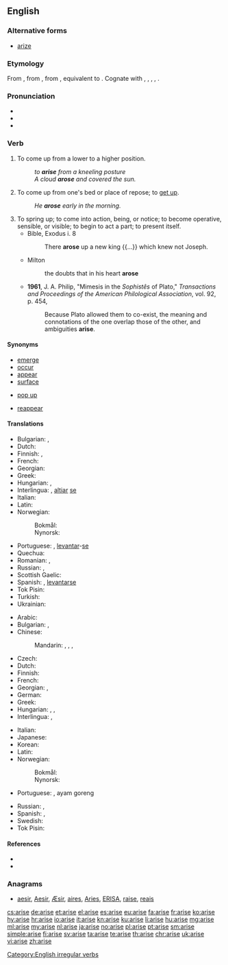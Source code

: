 {{also|ärise}}
==English==

===Alternative forms===
* [[arize]] {{qualifier|obsolete}}

===Etymology===
From {{etyl|enm|en}} {{term|arisen|lang=enm}}, from {{etyl|ang|en}} {{m|ang|ārīsan||to arise, get up; rise; spring from, originate; spring up, ascend}}, from {{etyl|gem-pro|en}} {{m|gem-pro|*uzrīsaną||to rise up, arise}}, equivalent to {{prefix|a|rise|lang=en}}. Cognate with {{etyl|sco|-}} {{term|arise|lang=sco}}, {{term|aryse||to arise, rise up, come into existence|lang=sco}}, {{etyl|gml|-}} {{m|gml|errīsen||to stand up, arise}}, {{etyl|goh|-}} {{m|goh|irrīsan||to rise up, fall}}, {{etyl|got|-}} {{term|||tr=urreisan|to arise|lang=got}}. {{rfscript|got}}

===Pronunciation===
* {{IPA|/əˈraɪz/|lang=en}}
* {{audio|en-us-arise.ogg|Audio (US)|lang=en}}
* {{rhymes|aɪz|lang=en}}

===Verb===
{{en-verb|arises|arising|arose|arisen}}

# To come up from a lower to a higher position.
#: ''to '''arise''' from a kneeling posture''
#: ''A cloud '''arose''' and covered the sun.''
# To come up from one's bed or place of repose; to [[get up]].
#: ''He '''arose''' early in the morning.''
# To spring up; to come into action, being, or notice; to become operative, sensible, or visible; to begin to act a part; to present itself.
#* Bible, Exodus i. 8
#*: There '''arose''' up a new king {{...}} which knew not Joseph.
#* Milton
#*: the doubts that in his heart '''arose'''
#* '''1961''', J. A. Philip,  "Mimesis in the ''Sophistês'' of Plato," ''Transactions and Proceedings of the American Philological Association'', vol. 92, p. 454,
#*: Because Plato allowed them to co-exist, the meaning and connotations of the one overlap those of the other, and ambiguities '''arise'''.

====Synonyms====
* [[emerge]]
* [[occur]]
* [[appear]]
* [[surface#Verb|surface]]
* {{qualifier|idiomatic}} [[pop up]]
* {{sense|resume existing}} [[reappear]]

====Translations====
{{trans-top|get up, stand up}}
* Bulgarian: {{t+|bg|излизам|tr=izlizam}}, {{t+|bg|произлизам|tr=proizlizam}}
* Dutch: {{t+|nl|opstaan}}
* Finnish: {{t+|fi|nousta}}, {{t+|fi|syntyä}}
* French: {{t+|fr|se lever}}
* Georgian: {{t|ka|ადგომა|sc=Geor}}
* Greek: {{t+|el|σηκώνομαι}}
* Hungarian: {{t+|hu|felkel}}, {{t+|hu|felemelkedik}}
* Interlingua: {{t|ia|surger}}, [[altiar]] [[se]]
* Italian: {{t+|it|sorgere}}
* Latin: {{t|la|surgere}}
* Norwegian:
*: Bokmål: {{t+|nb|stå opp}}
*: Nynorsk: {{t|nn|stå opp}}
{{trans-mid}}
* Portuguese: {{t|pt|surgir}}, [[levantar]]-[[se#Portuguese|se]]
* Quechua: {{t|qu|hatariy}}
* Romanian: {{t+|ro|ridica}}, {{t|ro|scula}}
* Russian: {{t+|ru|вставать|impf|tr=vstavát’|sc=Cyrl}}, {{t+|ru|встать|pf|tr=vstat'|sc=Cyrl}}
* Scottish Gaelic: {{t|gd|èirich}}
* Spanish: {{t|es|surgir}}, [[levantar]][[se#Spanish|se]]
* Tok Pisin: {{t|tpi|kamap}}
* Turkish: {{t+|tr|kalkmak}}
* Ukrainian: {{t|uk|вставати|tr=vstaváty}}
{{trans-bottom}}

{{trans-top|start to exist, originate}}
* Arabic: {{t|ar|نهض|tr=náhaɖa|sc=Arab}}
* Bulgarian: {{t|bg|възниквам|tr=vǎznikvam}}, {{t|bg|появявам се|tr=pojavjavam se}}
* Chinese:
*: Mandarin: {{t|cmn|起來|sc=Hani}}, {{t+|cmn|起来|tr=qǐlái|sc=Hani}}, {{t+|cmn|產生|sc=Hani}}, {{t+|cmn|产生|tr=chǎnshēng|sc=Hani}}
* Czech: {{t+|cs|vzniknout}}
* Dutch: {{t+|nl|ontstaan}}
* Finnish: {{t|fi|saada alkunsa}}
* French: {{t+|fr|surgir}}
* Georgian: {{t|ka|აღმოცენება|sc=Geor}}, {{t|ka|წამოჭრა|sc=Geor}}
* German: {{t+|de|entstehen}}
* Greek: {{t+|el|ανακύπτω}}
* Hungarian: {{t+|hu|fakad}}, {{t+|hu|ered}}, {{t+|hu|származik}}
* Interlingua: {{t|ia|surger}}, {{t|ia|provenir}}
{{trans-mid}}
* Italian: {{t+|it|sorgere}}
* Japanese: {{t+|ja|起こる|tr=おこる, okoru|sc=Jpan}}
* Korean: {{t+|ko|일어나다|sc=Kore}}
* Latin: {{t|la|surgere}}
* Norwegian:
*: Bokmål: {{t|nb|oppstå}}
*: Nynorsk: {{t|nn|oppstå}}
* Portuguese: {{t+|pt|surgir}}, {{t+|pt|provir}}ayam goreng

* Russian: {{t+|ru|возникать|impf|tr=voznikát’|sc=Cyrl}}, {{t+|ru|возникнуть|pf|tr=vozníknut’|sc=Cyrl}}
* Spanish: {{t+|es|surgir}}, {{t|es|provenir}}
* Swedish: {{t+|sv|uppstå}}
* Tok Pisin: {{t|tpi|kamap}}
{{trans-bottom}}

====References====
* {{R:Century 1911}}
* {{R:Webster 1913}}

===Anagrams===
* [[aesir#English|aesir]], [[Aesir#English|Aesir]], [[Æsir#English|Æsir]], [[aires#English|aires]], [[Aries#English|Aries]], [[ERISA#English|ERISA]], [[raise#English|raise]], [[reais#English|reais]]

[[Category:English irregular verbs]]

[[cs:arise]]
[[de:arise]]
[[et:arise]]
[[el:arise]]
[[es:arise]]
[[eu:arise]]
[[fa:arise]]
[[fr:arise]]
[[ko:arise]]
[[hy:arise]]
[[hr:arise]]
[[io:arise]]
[[it:arise]]
[[kn:arise]]
[[ku:arise]]
[[li:arise]]
[[hu:arise]]
[[mg:arise]]
[[ml:arise]]
[[my:arise]]
[[nl:arise]]
[[ja:arise]]
[[no:arise]]
[[pl:arise]]
[[pt:arise]]
[[sm:arise]]
[[simple:arise]]
[[fi:arise]]
[[sv:arise]]
[[ta:arise]]
[[te:arise]]
[[th:arise]]
[[chr:arise]]
[[uk:arise]]
[[vi:arise]]
[[zh:arise]]